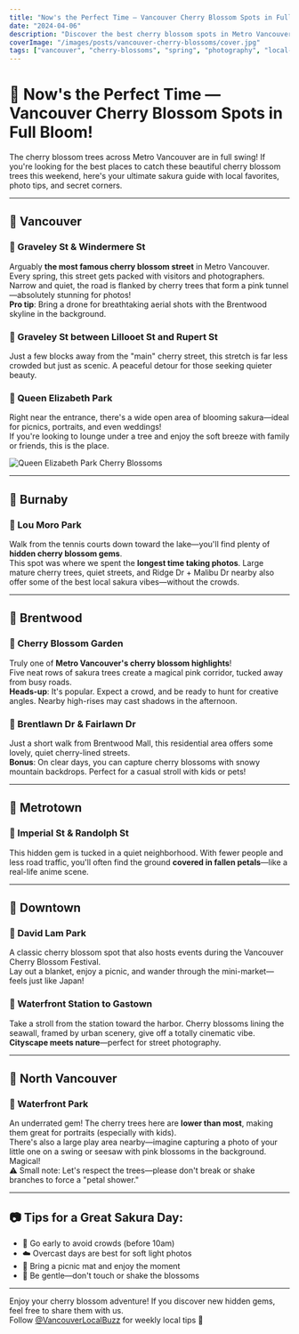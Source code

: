 ```yaml
---
title: "Now's the Perfect Time — Vancouver Cherry Blossom Spots in Full Bloom!"
date: "2024-04-06"
description: "Discover the best cherry blossom spots in Metro Vancouver, from famous streets to hidden gems. Complete guide with photo tips and local favorites."
coverImage: "/images/posts/vancouver-cherry-blossoms/cover.jpg"
tags: ["vancouver", "cherry-blossoms", "spring", "photography", "local-guide"]
---
```


# 🌸 Now's the Perfect Time — Vancouver Cherry Blossom Spots in Full Bloom!

The cherry blossom trees across Metro Vancouver are in full swing! If you're looking for the best places to catch these beautiful cherry blossom trees this weekend, here's your ultimate sakura guide with local favorites, photo tips, and secret corners.

---

## 🌸 Vancouver

### 📍 Graveley St & Windermere St  
Arguably **the most famous cherry blossom street** in Metro Vancouver.  
Every spring, this street gets packed with visitors and photographers. Narrow and quiet, the road is flanked by cherry trees that form a pink tunnel—absolutely stunning for photos!  
**Pro tip**: Bring a drone for breathtaking aerial shots with the Brentwood skyline in the background.

### 📍 Graveley St between Lillooet St and Rupert St  
Just a few blocks away from the "main" cherry street, this stretch is far less crowded but just as scenic. A peaceful detour for those seeking quieter beauty.

### 📍 Queen Elizabeth Park  
Right near the entrance, there's a wide open area of blooming sakura—ideal for picnics, portraits, and even weddings!  
If you're looking to lounge under a tree and enjoy the soft breeze with family or friends, this is the place.

<div className="my-8 relative aspect-[16/9] w-full overflow-hidden rounded-lg shadow-lg">
  <div className="absolute inset-0 bg-gradient-to-br from-pink-100/20 to-purple-100/20 mix-blend-overlay"></div>
  <img
    src="/images/posts/vancouver-cherry-blossoms/queen-eliz.jpg"
    alt="Queen Elizabeth Park Cherry Blossoms"
    className="w-full h-full object-cover filter brightness-110 contrast-105 saturate-120 hue-rotate-5"
  />
</div>

---

## 🌸 Burnaby

### 📍 Lou Moro Park  
Walk from the tennis courts down toward the lake—you'll find plenty of **hidden cherry blossom gems**.  
This spot was where we spent the **longest time taking photos**. Large mature cherry trees, quiet streets, and Ridge Dr + Malibu Dr nearby also offer some of the best local sakura vibes—without the crowds.

---

## 🌸 Brentwood

### 📍 Cherry Blossom Garden  
Truly one of **Metro Vancouver's cherry blossom highlights**!  
Five neat rows of sakura trees create a magical pink corridor, tucked away from busy roads.  
**Heads-up**: It's popular. Expect a crowd, and be ready to hunt for creative angles. Nearby high-rises may cast shadows in the afternoon.

### 📍 Brentlawn Dr & Fairlawn Dr  
Just a short walk from Brentwood Mall, this residential area offers some lovely, quiet cherry-lined streets.  
**Bonus**: On clear days, you can capture cherry blossoms with snowy mountain backdrops. Perfect for a casual stroll with kids or pets!

---

## 🌸 Metrotown

### 📍 Imperial St & Randolph St  
This hidden gem is tucked in a quiet neighborhood. With fewer people and less road traffic, you'll often find the ground **covered in fallen petals**—like a real-life anime scene.

---

## 🌸 Downtown

### 📍 David Lam Park  
A classic cherry blossom spot that also hosts events during the Vancouver Cherry Blossom Festival.  
Lay out a blanket, enjoy a picnic, and wander through the mini-market—feels just like Japan!

### 📍 Waterfront Station to Gastown  
Take a stroll from the station toward the harbor. Cherry blossoms lining the seawall, framed by urban scenery, give off a totally cinematic vibe.  
**Cityscape meets nature**—perfect for street photography.

---

## 🌸 North Vancouver

### 📍 Waterfront Park  
An underrated gem! The cherry trees here are **lower than most**, making them great for portraits (especially with kids).  
There's also a large play area nearby—imagine capturing a photo of your little one on a swing or seesaw with pink blossoms in the background. Magical!  
⚠️ Small note: Let's respect the trees—please don't break or shake branches to force a "petal shower."

---

## 📷 Tips for a Great Sakura Day:

- 🌅 Go early to avoid crowds (before 10am)
- ☁️ Overcast days are best for soft light photos
- 🧺 Bring a picnic mat and enjoy the moment
- 🌸 Be gentle—don't touch or shake the blossoms

---

Enjoy your cherry blossom adventure! If you discover new hidden gems, feel free to share them with us.  
Follow [@VancouverLocalBuzz](#) for weekly local tips 🌿 